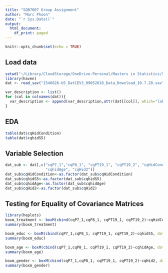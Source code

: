 ```yaml
---
title: "SQB7007 Group Assignment"
author: "Marc Phoon"
date: "`r Sys.Date()`"
output:
  html_document:
    df_print: paged
---
```


```r
knitr::opts_chunk$set(echo = TRUE)
```

## Load data

```r
setwd("~/Library/CloudStorage/OneDrive-Personal/Masters in Statistics/SQB7007/Data")
library(haven)
dat <- read_sav("1546826-US_DatCEV3_09052018_Data_Download_10.7.20.sav")

var_description <- list()
for (col in colnames(dat)){
  var_description <- append(var_description,attr(dat[[col]], which="label"))
}
```

## EDA

```r
table(dat$cqHidCondition)
table(dat$cqhidS5)
```

## Variable Selection

```r

dat_sub <- dat[,c("cqP7_1","cqP8_1", "cqPT19_1", "cqPT19_2", "cqHidCondition", "cqhidS5", 
                  "cqhidAge", "cqHid2")]
dat_sub$cqHidCondition<-as.factor(dat_sub$cqHidCondition)
dat_sub$cqhidS5<-as.factor(dat_sub$cqhidS5)
dat_sub$cqhidAge<-as.factor(dat_sub$cqhidAge)
dat_sub$cqHid2<-as.factor(dat_sub$cqHid2)
```

## Testing for Equality of Covariance Matrices

```r
library(heplots)
boxm_treatment <- boxM(cbind(cqP7_1,cqP8_1, cqPT19_1, cqPT19_2)~cqHidCondition, data=dat_sub)
summary(boxm_treatment)

boxm_educ <- boxM(cbind(cqP7_1,cqP8_1, cqPT19_1, cqPT19_2)~cqhidS5, data=dat_sub)
summary(boxm_educ)

boxm_age <- boxM(cbind(cqP7_1,cqP8_1, cqPT19_1, cqPT19_2)~cqhidAge, data=dat_sub)
summary(boxm_age)

boxm_gender <- boxM(cbind(cqP7_1,cqP8_1, cqPT19_1, cqPT19_2)~cqHid2, data=dat_sub)
summary(boxm_gender)
```
